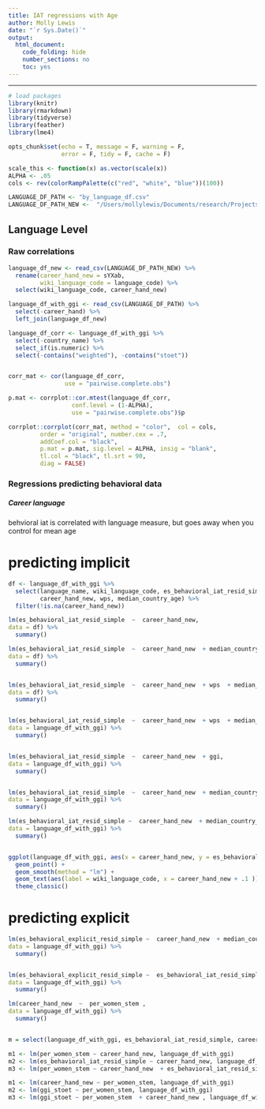 ```yaml
---
title: IAT regressions with Age
author: Molly Lewis 
date: "`r Sys.Date()`"
output: 
  html_document:
    code_folding: hide
    number_sections: no
    toc: yes
---
```

  
******

```r

# load packages
library(knitr)
library(rmarkdown)
library(tidyverse)
library(feather)
library(lme4)

opts_chunk$set(echo = T, message = F, warning = F, 
               error = F, tidy = F, cache = F)

scale_this <- function(x) as.vector(scale(x))
ALPHA <- .05
cols <- rev(colorRampPalette(c("red", "white", "blue"))(100))

```


```r
LANGUAGE_DF_PATH <- "by_language_df.csv"
LANGUAGE_DF_PATH_NEW <-  "/Users/mollylewis/Documents/research/Projects/1_in_progress/IATLANG/analyses/2_pretrained_w2v_models/embedding_IAT_v2/es_career_separate.csv"
```

## Language Level

### Raw correlations

```r
language_df_new <- read_csv(LANGUAGE_DF_PATH_NEW) %>%
  rename(career_hand_new = sYXab,
         wiki_language_code = language_code) %>%
  select(wiki_language_code, career_hand_new)

language_df_with_ggi <- read_csv(LANGUAGE_DF_PATH) %>%
  select(-career_hand) %>%
  left_join(language_df_new)

language_df_corr <- language_df_with_ggi %>%
  select(-country_name) %>%
  select_if(is.numeric) %>%
  select(-contains("weighted"), -contains("stoet"))  


corr_mat <- cor(language_df_corr, 
                use = "pairwise.complete.obs")

p.mat <- corrplot::cor.mtest(language_df_corr, 
                  conf.level = (1-ALPHA),  
                  use = "pairwise.complete.obs")$p

corrplot::corrplot(corr_mat, method = "color",  col = cols,
         order = "original", number.cex = .7,
         addCoef.col = "black", 
         p.mat = p.mat, sig.level = ALPHA, insig = "blank", 
         tl.col = "black", tl.srt = 90,
         diag = FALSE)
```

### Regressions predicting  behavioral data{.tabset}
##### Career language
behvioral iat is correlated with language measure, but goes away when you control for mean age

# predicting implicit

```r
df <- language_df_with_ggi %>%
  select(language_name, wiki_language_code, es_behavioral_iat_resid_simple,
         career_hand_new, wps, median_country_age) %>%
  filter(!is.na(career_hand_new))

lm(es_behavioral_iat_resid_simple  ~  career_hand_new,
data = df) %>%
  summary()

lm(es_behavioral_iat_resid_simple  ~  career_hand_new  + median_country_age,
data = df) %>%
  summary()


lm(es_behavioral_iat_resid_simple  ~  career_hand_new  + wps  + median_country_age,
data = df) %>%
  summary()


lm(es_behavioral_iat_resid_simple  ~  career_hand_new  + wps  + median_country_age + es_behavioral_explicit_resid_simple,
data = language_df_with_ggi) %>%
  summary()


lm(es_behavioral_iat_resid_simple  ~  career_hand_new  + ggi,
data = language_df_with_ggi) %>%
  summary()


lm(es_behavioral_iat_resid_simple  ~  career_hand_new  + median_country_age +  ggi  ,
data = language_df_with_ggi) %>%
  summary()

lm(es_behavioral_iat_resid_simple ~  career_hand_new  + median_country_age +  ggi + es_behavioral_explicit_resid,
data = language_df_with_ggi) %>%
  summary()


ggplot(language_df_with_ggi, aes(x = career_hand_new, y = es_behavioral_iat_resid_simple)) +
  geom_point() +
  geom_smooth(method = "lm") + 
  geom_text(aes(label = wiki_language_code, x = career_hand_new + .1 )) +
  theme_classic()
```

# predicting explicit
```r
lm(es_behavioral_explicit_resid_simple ~  career_hand_new  + median_country_age +  wps + es_behavioral_iat_resid_simple,
data = language_df_with_ggi) %>%
  summary()


lm(es_behavioral_explicit_resid_simple ~  es_behavioral_iat_resid_simple  ,
data = language_df_with_ggi) %>%
  summary()
```


```r

lm(career_hand_new  ~  per_women_stem ,
data = language_df_with_ggi) %>%
  summary()


m = select(language_df_with_ggi, es_behavioral_iat_resid_simple, career_hand_new, per_women_stem )

m1 <- lm(per_women_stem ~ career_hand_new, language_df_with_ggi)
m2 <- lm(es_behavioral_iat_resid_simple ~ career_hand_new, language_df_with_ggi)
m3 <- lm(per_women_stem ~ career_hand_new  + es_behavioral_iat_resid_simple + median_country_age, language_df_with_ggi)

m1 <- lm(career_hand_new ~ per_women_stem, language_df_with_ggi)
m2 <- lm(ggi_stoet ~ per_women_stem, language_df_with_ggi)
m3 <- lm(ggi_stoet ~ per_women_stem  + career_hand_new , language_df_with_ggi)



```